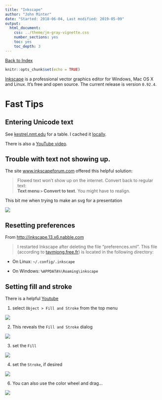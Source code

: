 ```yaml
---
title: "Inkscape"
author: "John Minter"
date: "Started: 2018-06-04, Last modified: 2019-05-09"
output:
  html_document:
    css: ../theme/jm-gray-vignette.css
    number_sections: yes
    toc: yes
    toc_depth: 3
---
```

[Back to Index](../README.html)

```r
knitr::opts_chunk$set(echo = TRUE)
```

[Inkscape](https://inkscape.org/en/) is a professional vector graphics
editor for Windows, Mac OS X and Linux. It's free and open source.
The current release is version `0.92.4`.

# Fast Tips

## Entering Unicode text

See [kestrel.nmt.edu](http://kestrel.nmt.edu/~raymond/software/howtos/greekscape.xhtml) for a table.  I cached it [locally](img/greekscape.pdf).

There is also a [YouTube video](https://www.youtube.com/watch?v=8p7iSGHM568).

## Trouble with text not showing up.

The site
[www.inkscapeforum.com](http://www.inkscapeforum.com/viewtopic.php?t=25142)
offered this helpful solution:

> Flowed text won't show up on the internet. Convert back to regular text:    
> **Text menu `>` Convert to text**. You might have to realign.

This bit me when trying to make an svg for a presentation

![](./img/convert-text.png)

## Resetting preferences

From
[http://inkscape.13.x6.nabble.com](http://inkscape.13.x6.nabble.com/Reset-all-Inkscape-settings-td2884795.html)

> I restarted Inkscape after deleting the file "preferences.xml".
This file (according to
[tavmjong.free.fr](http://tavmjong.free.fr/INKSCAPE/MANUAL/html/Customize-Files.html)) is located
in the following directory:

- On Linux:   `~/.config/.inkscape`    

- On Windows: `%APPDATA%\Roaming\inkscape`    

## Setting fill and stroke

There is a helpful [Youtube](https://www.youtube.com/watch?v=o9fBSIwVvGs)

1. select `Object > Fill and Stroke` from the top menu

![](./img/object-fill-and-stroke.png)


2. This reveals the `Fill and Stroke` dialog

![](./img/fill-and-stroke-pane.png)

3. set the `Fill`

![](./img/set-fill.png)

4. set the `Stroke`, if desired

![](./img/set-stroke.png)

6. You can also use the color wheel and drag...

![](./img/set-stroke-wheel.png)


